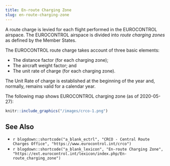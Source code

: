 ```yaml
---
title: En-route Charging Zone
slug: en-route-charging-zone
---
```


A route charge is levied for each flight performed in the EUROCONTROL airspace.
The EUROCONTROL airspace is divided into *route charging zones* as defined by
the Member States.

The EUROCONTROL route charge takes account of three basic elements:

* The distance factor (for each charging zone);
* The aircraft weight factor; and
* The unit rate of charge (for each charging zone).

The Unit Rate of charge is established at the beginning of the year and,
normally, remains valid for a calendar year.

The following map shows EUROCONTROL charging zone (as of 2020-05-27):

```r
knitr::include_graphics("/images/crco-1.png")
```


## See Also

* `r blogdown::shortcode("a_blank_ectrl", "CRCO - Central Route Charges Office", "https://www.eurocontrol.int/crco")`
* `r blogdown::shortcode("a_blank_lexicon", "En-route Charging Zone", "https://ext.eurocontrol.int/lexicon/index.php/En-route_charging_zone")`



